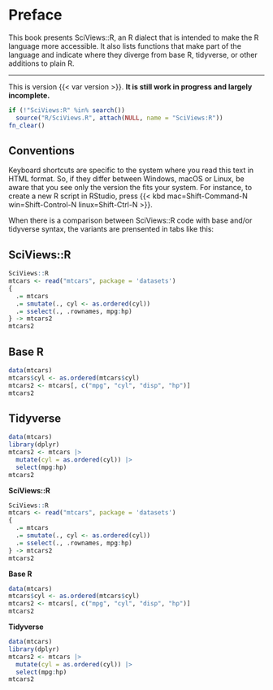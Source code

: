# Preface {.unnumbered}

This book presents SciViews::R, an R dialect that is intended to make the R language more accessible. It also lists functions that make part of the language and indicate where they diverge from base R, tidyverse, or other additions to plain R.

------------------------------------------------------------------------

::: callout-warning
This is version {{< var version >}}. **It is still work in progress and largely incomplete.**
:::

<!--# Can use callout note, tip, warning, caution, and important -->

```r
if (!"SciViews:R" %in% search())
  source("R/SciViews.R", attach(NULL, name = "SciViews:R"))
fn_clear()
```

## Conventions

Keyboard shortcuts are specific to the system where you read this text in HTML format. So, if they differ between Windows, macOS or Linux, be aware that you see only the version the fits your system. For instance, to create a new R script in RStudio, press {{< kbd mac=Shift-Command-N win=Shift-Control-N linux=Shift-Ctrl-N >}}.

When there is a comparison between SciViews::R code with base and/or tidyverse syntax, the variants are prensented in tabs like this:

::: {.content-visible when-format="html"}
::: {.panel-tabset group="variants"}
## SciViews::R

```r
SciViews::R
mtcars <- read("mtcars", package = 'datasets')
{
  .= mtcars
  .= smutate(., cyl <- as.ordered(cyl))
  .= sselect(., .rownames, mpg:hp)
} -> mtcars2
mtcars2
```

## Base R

```r
data(mtcars)
mtcars$cyl <- as.ordered(mtcars$cyl)
mtcars2 <- mtcars[, c("mpg", "cyl", "disp", "hp")]
mtcars2
```

## Tidyverse

```r
data(mtcars)
library(dplyr)
mtcars2 <- mtcars |>
  mutate(cyl = as.ordered(cyl)) |>
  select(mpg:hp)
mtcars2
```
:::
:::

::: {.content-visible unless-format="html"}
**SciViews::R**

```r
SciViews::R
mtcars <- read("mtcars", package = 'datasets')
{
  .= mtcars
  .= smutate(., cyl <- as.ordered(cyl))
  .= sselect(., .rownames, mpg:hp)
} -> mtcars2
mtcars2
```

**Base R**

```r
data(mtcars)
mtcars$cyl <- as.ordered(mtcars$cyl)
mtcars2 <- mtcars[, c("mpg", "cyl", "disp", "hp")]
mtcars2
```

**Tidyverse**

```r
data(mtcars)
library(dplyr)
mtcars2 <- mtcars |>
  mutate(cyl = as.ordered(cyl)) |>
  select(mpg:hp)
mtcars2
```
:::

